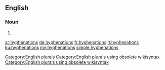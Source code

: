 ==English==

===Noun===
{{head|en}}

# {{plural of|hyphenation}}

[[Category:English plurals]][[Category:English plurals using obsolete wikisyntax]][[Category:English plurals using obsolete wikisyntax]]

[[ar:hyphenations]]
[[de:hyphenations]]
[[fr:hyphenations]]
[[it:hyphenations]]
[[ku:hyphenations]]
[[my:hyphenations]]
[[simple:hyphenations]]